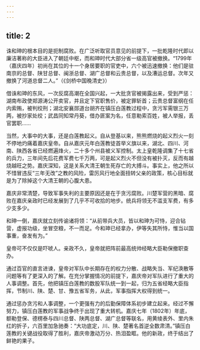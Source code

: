 ```yaml
---
---
---
```

title: 2
---



诛和珅的根本目的是扼制腐败。在广泛听取官员意见的前提下，一批乾隆时代即以廉洁著称的大臣进入了朝廷中枢，而和珅时代大部分省一级高官被撤换。“1799年（嘉庆四年）初尚在其位的十一个身居要职的官吏中，六个被迅速撤换：他们是驻南京的总督、陕甘总督、闽浙总督、湖广总督和云贵总督，以及漕运总督。次年又撤换了河道总督二人。”（《剑桥中国晚清史》）

借诛和珅的东风，一次反腐高潮在全国兴起，一大批贪官被揭露出来，受到严惩：湖南布政使郑源涛公开卖官，并且定下官职售价，被定罪斩首；云贵总督富纲在任内索贿，被判绞刑；湖北安襄郧道台胡齐在镇压白莲教过程中，贪污军需银三万两，被抄家处绞；武昌同知常丹葵，借办匪案为名，任意勒索百姓，被人举报，丢官罢职……

当然，大事中的大事，还是白莲教起义。自从登基以来，熊熊燃烧的起义烈火一刻不停地灼痛着嘉庆皇帝。自从嘉庆元年白莲教徒首举义旗以来，湖北、四川、河南、陕西各省已经燃遍烽火，二十多个州县被义军控制。太上皇乾隆调集了十七省的兵力，三年间先后花费军费七千万两，可是起义烈火不但没有被扑灭，反而有越烧越旺之势。嘉庆深知，这是关系大清王朝生死存亡的大搏斗。事实上，他之所以不惜冒违反“三年无改”之教的风险，雷厉风行地全面扭转父亲的政策，核心目标就是为了除掉这个大清王朝的心腹大患。

嘉庆非常清楚，导致军事失利的主要原因还是在于贪污腐败。川楚军营的黑暗、腐败在嘉庆亲政时已经发展到了几乎不可收拾的地步。统兵将领无不滥支军费，有多少支多少。

和珅一倒，嘉庆就立刻传谕诸将领：“从前带兵大员，皆以和珅为可恃，迎合钻营，虚报功级，坐冒空粮，不一而足。今和珅已经拿办，伊等失其所恃，惟当以国事重，奋发有为。”

皇帝可不仅仅是吓唬人。亲政不久，皇帝就把阵前最高统帅经略大臣勒保撤职查办。

通过百官的直言进谏，皇帝对军队中长期存在的权力分散、战略失当、军纪涣散等问题等有了更深入的了解。在充分掌握情况的前提下，嘉庆帝对军队进行了重大的人事调整。首先，他把镇压白莲教的数股军队统一到一起，归为五省经略大臣指挥，节制川、陕、楚、甘、豫五省军务，从此，军事指挥大权得到统一。

通过惩办贪污和人事调整，一个更强有力的后勤保障体系初步建立起来。经过不懈努力，镇压白莲教的军事战争终于出现了重大转机。嘉庆七年（1802年）年底，额勒登保、德楞泰与四川总督、陕两总督、湖广总督等联名，用黄绫表外、里内朱红的折子，六百里加急驰奏：“大功底定，川、陕、楚著名首逆全数肃清。”镇压白莲教的关键战役取得了胜利，嘉庆帝激动万分、热泪盈眶。他的新政，终于结出了鲜艳的果子。